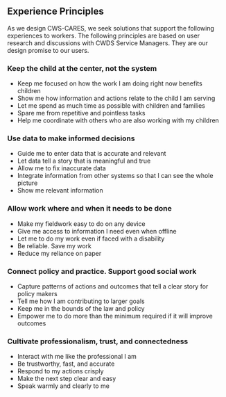 
## Experience Principles

As we design CWS-CARES, we seek solutions that support the following experiences to workers. The following principles are based on user research and discussions with CWDS Service Managers. They are our design promise to our users.

### Keep the child at the center, not the system

* Keep me focused on how the work I am doing right now benefits children
* Show me how information and actions relate to the child I am serving
* Let me spend as much time as possible with children and families
* Spare me from repetitive and pointless tasks
* Help me coordinate with others who are also working with my children

### Use data to make informed decisions

* Guide me to enter data that is accurate and relevant
* Let data tell a story that is meaningful and true
* Allow me to fix inaccurate data
* Integrate information from other systems so that I can see the whole picture
* Show me relevant information

### Allow work where and when it needs to be done

* Make my fieldwork easy to do on any device
* Give me access to information I need even when offline
* Let me to do my work even if faced with a disability
* Be reliable. Save my work
* Reduce my reliance on paper

### Connect policy and practice. Support good social work

* Capture patterns of actions and outcomes that tell a clear story for policy makers
* Tell me how I am contributing to larger goals
* Keep me in the bounds of the law and policy
* Empower me to do more than the minimum required if it will improve outcomes

### Cultivate professionalism, trust, and connectedness

* Interact with me like the professional I am
* Be trustworthy, fast, and accurate
* Respond to my actions crisply
* Make the next step clear and easy
* Speak warmly and clearly to me
